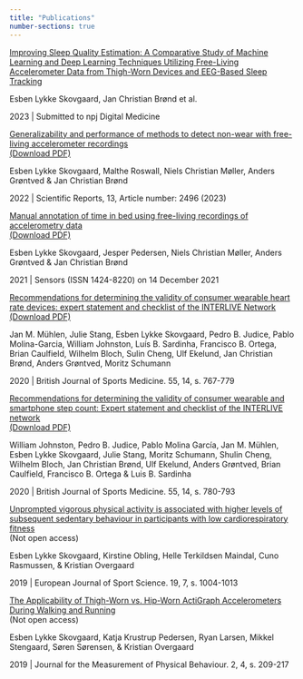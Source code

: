 ```yaml
---
title: "Publications"
number-sections: true
---
```


[Improving Sleep Quality Estimation: A Comparative Study of Machine Learning and Deep Learning Techniques Utilizing Free-Living Accelerometer Data from Thigh-Worn Devices and EEG-Based Sleep Tracking](https://giphy.com/gifs/DefyTVNetwork-s3-s3e2-willie-tries-losing-weight-5eeeE80SrmPeEE43tJ/fullscreen)

Esben Lykke Skovgaard, Jan Christian Brønd et al.

2023 | Submitted to npj Digital Medicine

[Generalizability and performance of methods to detect non-wear with free-living accelerometer recordings](https://doi.org/10.1038/s41598-023-29666-x) 
<br> 
[(Download PDF)](https://www.nature.com/articles/s41598-023-29666-x.pdf)

Esben Lykke Skovgaard, Malthe Roswall, Niels Christian Møller, Anders Grøntved & Jan Christian Brønd

2022 | Scientific Reports, 13, Article number: 2496 (2023)

[Manual annotation of time in bed using free-living recordings of accelerometry data](https://doi.org/10.3390/s21248442)
<br> 
[(Download PDF)](https://www.mdpi.com/1424-8220/21/24/8442/pdf?version=1639914365)

Esben Lykke Skovgaard, Jesper Pedersen, Niels Christian Møller, Anders Grøntved & Jan Christian Brønd

2021 | Sensors (ISSN 1424-8220) on 14 December 2021

[Recommendations for determining the validity of consumer wearable heart rate devices: expert statement and checklist of the INTERLIVE Network](https://doi.org/10.1136/bjsports-2020-103148) 
<br> 
[(Download PDF)](https://bjsm.bmj.com/content/bjsports/55/14/767.full.pdf)

Jan M. Mühlen, Julie Stang, Esben Lykke Skovgaard, Pedro B. Judice, Pablo Molina-Garcia, William Johnston, Luís B. Sardinha, Francisco B. Ortega, Brian Caulfield, Wilhelm Bloch, Sulin Cheng, Ulf Ekelund, Jan Christian Brønd, Anders Grøntved, Moritz Schumann

2020 | British Journal of Sports Medicine. 55, 14, s. 767-779

[Recommendations for determining the validity of consumer wearable and smartphone step count: Expert statement and checklist of the INTERLIVE network](https://doi.org/10.1136/bjsports-2020-103147)
<br> 
[(Download PDF)](https://bjsm.bmj.com/content/bjsports/55/14/780.full.pdf)

William Johnston, Pedro B. Judice, Pablo Molina García, Jan M. Mühlen, Esben Lykke Skovgaard, Julie Stang, Moritz Schumann, Shulin Cheng, Wilhelm Bloch, Jan Christian Brønd, Ulf Ekelund, Anders Grøntved, Brian Caulfield, Francisco B. Ortega & Luis B. Sardinha

2020 | British Journal of Sports Medicine. 55, 14, s. 780-793


[Unprompted vigorous physical activity is associated with higher levels of subsequent sedentary behaviour in participants with low cardiorespiratory fitness](https://doi.org/10.1080/17461391.2019.1574905)
<br>(Not open access)

Esben Lykke Skovgaard, Kirstine Obling, Helle Terkildsen Maindal, Cuno Rasmussen, & Kristian Overgaard

2019 | European Journal of Sport Science. 19, 7, s. 1004-1013

[The Applicability of Thigh-Worn vs. Hip-Worn ActiGraph Accelerometers During Walking and Running](https://doi.org/10.1123/jmpb.2018-0043)
<br>
(Not open access)

Esben Lykke Skovgaard, Katja Krustrup Pedersen, Ryan Larsen, Mikkel Stengaard, Søren Sørensen, & Kristian Overgaard

2019 | Journal for the Measurement of Physical Behaviour. 2, 4, s. 209-217




